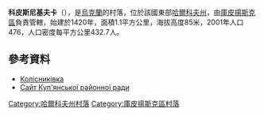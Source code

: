 {{coord|49|33|40|N|37|43|5|E|scale:100000_region:UA|display=title}}

'''科皮斯尼基夫卡'''（{{lang-uk|Колісниківка}}），是[[烏克蘭|烏克蘭]]的村落，位於該國東部[[哈爾科夫州|哈爾科夫州]]，由[[庫皮揚斯克區|庫皮揚斯克區]]負責管轄，始建於1420年，面積1.1平方公里，海拔高度85米，2001年人口476，人口密度每平方公里432.7人。

==參考資料==
* [http://w1.c1.rada.gov.ua/pls/z7502/A005?rdat1=09.01.2009&rf7571=33555 Колісниківка]
* [http://www.rayrada.kupyansk.info/?rs=3E29M8SO0363&ct=65461321546&ss=3D72KHPP1287 Сайт Куп'янської районної ради] {{Wayback|url=http://www.rayrada.kupyansk.info/?rs=3E29M8SO0363&ct=65461321546&ss=3D72KHPP1287 |date=20160306064106 }}

{{DEFAULTSORT:Колісниківка}}
[[Category:哈爾科夫州村落|Category:哈爾科夫州村落]]
[[Category:庫皮揚斯克區村落|Category:庫皮揚斯克區村落]]


{{Kharkiv-geo-stub}}